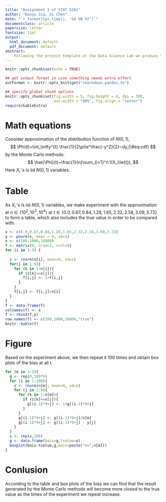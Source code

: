```yaml
---
title: "Assignment 1 of STAT 5361"
author: "Ruoyu Jia, Xi Chen"
date: "`r format(Sys.time(), '%d %B %Y')`"
documentclass: article
papersize: letter
fontsize: 11pt
output:
  html_document: default
  pdf_document: default
abstract:
    Following the project template at the Data Science Lab we produce this document for the following toy problem.
---
```


```r
knitr::opts_chunk$set(echo = TRUE)

## get output format in case something needs extra effort
outFormat <- knitr::opts_knit$get("rmarkdown.pandoc.to")

## specify global chunk options
knitr::opts_chunk$set(fig.width = 5, fig.height = 4, dpi = 300,
                      out.width = "90%", fig.align = "center")
require(kableExtra)
```


#  Math equations 


Consider approximation of the distribution function of $N(0,1)$,
$$
    \Phi(t)=\int_\infty^{t} \frac{1}{2\pi}e^\frac{-y^2}{2}~dy,(\#eq:cdf)
$$
by the Monte Carlo methods:
$$
\hat{\Phi}(t)=\frac{1}{n}\sum_{i=1}^n I(X_i\le{t}),
$$
 Here $X_i~'$s is iid $N(0,1)$ variables.

#  Table 
As $X_i~'$s is iid $N(0,1)$ variables, we make experiment with the approximation at $n\in\{10^2,10^3,10^4\}$ at $t\in\{0.0,0.67,0.84,1.28,1.65,2.32,2.58,3.09,3.72\}$ to form a table, which also includes the true value in order to be compared with.
```r
x <- c(0.0,0.67,0.84,1.28,1.65,2.32,2.58,3.09,3.72)
y <- pnorm(x, mean = 0, sd=1)
n <- c(100,1000,10000)
f <- matrix(0, nrow=3, ncol=9)
for (i in 1:3) {
  
  z <- rnorm(n[i], mean=0, sd=1)
  for(j in 1:9){
    for (k in 1:n[i]){
      if (z[k]<=x[j]){
        f[i,j] <- 1+f[i,j]
      }
    }
    f[i,j] <- f[i,j]/n[i]
  }
}
f <- data.frame(f)
colnames(f) <- x
f <- rbind(f,y)
row.names(f) <- c(100,1000,10000,"true") 
knitr::kable(f)
```

#  Figure 
Based on the experiment above, we then repeat it 100 times and obtain box plots of the bias at all t.

```r
for (m in 1:3){
  g <- rep(0,100*9)
  for (i in 1:100){
    z <- rnorm(n[m], mean=0, sd=1)
    for (j in 1:9){
      for (k in 1:n[m]){
        if (z[k]<=x[j]){
          g[(i-1)*9+j] <- 1+g[(i-1)*9+j]
        }
      }
      g[(i-1)*9+j] <- g[(i-1)*9+j]/n[m]
      g[(i-1)*9+j] <- g[(i-1)*9+j] - y[j] 
    }
  }
  x <- rep(x,100)
  g <- data.frame(bais=g,tvalue=x)
  boxplot(bais~tvalue,g,main=paste("n=",n[m]))
}
```

#  Conlusion
According to the table and box plots of the bias we can find that the result generated by the Monte Carlo methods will become more closed to the true value as the times of the experiment we repeat increase.

